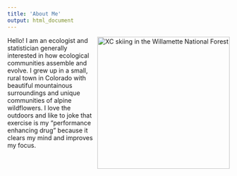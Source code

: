 ```yaml
---
title: 'About Me'
output: html_document
---
```


<img style="float: right;width: 300px; height: auto" src="images/xc_skiing.jpeg" alt="XC skiing in the Willamette National Forest">

Hello! I am an ecologist and statistician generally interested in how ecological communities assemble and evolve. I grew up in a small, rural town in Colorado with beautiful mountainous surroundings and unique communities of alpine wildflowers. I love the outdoors and like to joke that exercise is my "performance enhancing drug" because it clears my mind and improves my focus.  
